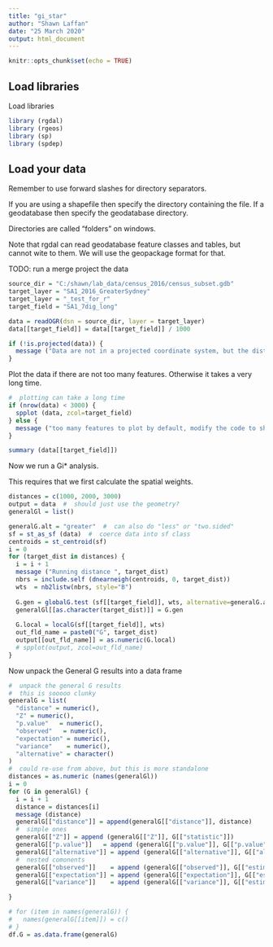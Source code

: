 ```yaml
---
title: "gi_star"
author: "Shawn Laffan"
date: "25 March 2020"
output: html_document
---
```


```r
knitr::opts_chunk$set(echo = TRUE)
```

## Load libraries

Load libraries

```r
library (rgdal)
library (rgeos)
library (sp)
library (spdep)
```

## Load your data

Remember to use forward slashes for directory separators.

If you are using a shapefile then specify the directory containing the file.  If a geodatabase then specify the geodatabase directory.  

Directories are called "folders" on windows.

Note that rgdal can read geodatabase feature classes and tables, but cannot wite to them. We will use the geopackage format for that.

TODO:
  run a merge
  project the data

```r

source_dir = "C:/shawn/lab_data/census_2016/census_subset.gdb"
target_layer = "SA1_2016_GreaterSydney"
target_layer = "_test_for_r"
target_field = "SA1_7dig_long"

data = readOGR(dsn = source_dir, layer = target_layer)
data[[target_field]] = data[[target_field]] / 1000

if (!is.projected(data)) {
  message ("Data are not in a projected coordinate system, but the distance based measures should account for this")
}


```


Plot the data if there are not too many features.   Otherwise it takes a very long time. 

```r
#  plotting can take a long time
if (nrow(data) < 3000) {
  spplot (data, zcol=target_field)
} else {
  message ("too many features to plot by default, modify the code to show more")
}

summary (data[[target_field]])

```


Now we run a Gi* analysis.

This requires that we first calculate the spatial weights.

```r

distances = c(1000, 2000, 3000)
output = data  #  should just use the geometry?
generalGl = list()

generalG.alt = "greater"  #  can also do "less" or "two.sided"
sf = st_as_sf (data)  #  coerce data into sf class
centroids = st_centroid(sf)
i = 0
for (target_dist in distances) {
  i = i + 1
  message ("Running distance ", target_dist)
  nbrs = include.self (dnearneigh(centroids, 0, target_dist))
  wts  = nb2listw(nbrs, style="B")
  
  G.gen = globalG.test (sf[[target_field]], wts, alternative=generalG.alt)
  generalGl[[as.character(target_dist)]] = G.gen
  
  G.local = localG(sf[[target_field]], wts)
  out_fld_name = paste0("G", target_dist)
  output[[out_fld_name]] = as.numeric(G.local)
  # spplot(output, zcol=out_fld_name)
}
```

Now unpack the General G results into a data frame

```r
#  unpack the general G results
#  this is sooooo clunky
generalG = list(
  "distance" = numeric(),
  "Z" = numeric(),
  "p.value"   = numeric(),
  "observed"   = numeric(),
  "expectation" = numeric(),
  "variance"    = numeric(),
  "alternative" = character()
)
#  could re-use from above, but this is more standalone
distances = as.numeric (names(generalGl))
i = 0
for (G in generalGl) {
  i = i + 1
  distance = distances[i]
  message (distance)
  generalG[["distance"]] = append(generalG[["distance"]], distance)
  #  simple ones
  generalG[["Z"]] = append (generalG[["Z"]], G[["statistic"]])
  generalG[["p.value"]]   = append (generalG[["p.value"]], G[["p.value"]])
  generalG[["alternative"]] = append (generalG[["alternative"]], G[["alternative"]])
  #  nested comonents
  generalG[["observed"]]    = append (generalG[["observed"]], G[["estimate"]][["Global G statistic"]])
  generalG[["expectation"]] = append (generalG[["expectation"]], G[["estimate"]][["Expectation"]])
  generalG[["variance"]]    = append (generalG[["variance"]], G[["estimate"]][["Variance"]])

}

# for (item in names(generalG)) {
#   names(generalG[[item]]) = c()
# }
df.G = as.data.frame(generalG)


```




